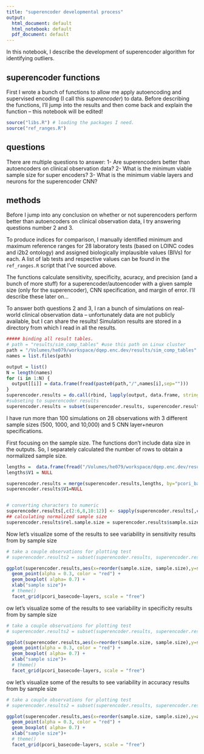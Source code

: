 ```yaml
---
title: "superencoder developmental process"
output:
  html_document: default
  html_notebook: default
  pdf_document: default
---
```


In this notebook, I describe the development of superencoder algorithm for identifying outliers.

## superencoder functions
First I wrote a bunch of functions to allow me apply autoencoding and supervised encoding (I call this *superencoder*) to data. Before describing the functions, I'll jump into the results and then come back and explain the function -- this notebook will be edited!

```r
source("libs.R") # loading the packages I need.
source("ref_ranges.R")
```




## questions
There are multiple questions to answer:
1- Are superencoders better than autoencoders on clinical observation data?
2- What is the minimum viable sample size for super encoders?
3- What is the minimum viable layers and neurons for the superencoder CNN?


## methods
Before I jump into any conclusion on whether or not superencoders perform better than autoencoders on clinical observation data, I try answering questions number 2 and 3.

To produce indices for comparison, I manually identified minimum and maximum reference ranges for 28 laboratory tests (based on LOINC codes and i2b2 ontology) and assigned biologically implausible values (BIVs) for each. A list of lab tests and respective values can be found in the `ref_ranges.R` script that I've sourced above.

The functions calculate sensitivity, specificity, acuracy, and precision (and a bunch of more stuff) for a superencoder/autoencoder with a given sample size (only for the superencoder), CNN specification, and margin of error. I'll describe these later on...

To answer both questions 2 and 3, I ran a bunch of simulations on real-world clinical observation data -- unfortunately data are not publicly available, but I can share the results! Simulation results are stored in a directory from which I read in all the results.


```r

##### binding all result tables.
# path = "results/sim_comp_tables" #use this path on Linux cluster
path = "/Volumes/he079/workspace/dqep.enc.dev/results/sim_comp_tables" #use this path on Luckymac
names = list.files(path)

output = list()
N = length(names)
for (i in 1:N) {
  output[[i]] = data.frame(fread(paste0(path,"/",names[i],sep="")))
}
superencoder.results = do.call(rbind, lapply(output, data.frame, stringsAsFactors=FALSE))
#subseting to superencoder results
superencoder.results = subset(superencoder.results, superencoder.results$model == "supervised.encoding")

```

I have run more than 100 simulations on 28 observations with 3 different sample sizes (500, 1000, and 10,000) and 5 CNN layer+neuron specifications.

First focusing on the sample size. The functions don't include data size in the outputs. So, I separately calculated the number of rows to obtain a normalized sample size.

```r
lengths =  data.frame(fread("/Volumes/he079/workspace/dqep.enc.dev/results/lengths_2017-07-06.csv"))
lengths$V1 = NULL

superencoder.results = merge(superencoder.results,lengths, by="pcori_basecode")
superencoder.results$V1=NULL


# converting characters to numeric
superencoder.results[,c(2:6,8,10:12)] <- sapply(superencoder.results[,c(2:6,8,10:12)],as.numeric)
## calculating normalized sample size
superencoder.results$rel.sample.size = superencoder.results$sample.size/superencoder.results$length
```

Now let's visualize some of the results to see variability in sensitivity results from by sample size

```r
# take a couple observations for plotting test
# superencoder.results2 = subset(superencoder.results, superencoder.results$pcori_basecode %in% c("BMI","DIASTOLIC","SYSTOLIC"))

ggplot(superencoder.results,aes(x=reorder(sample.size, sample.size),y=sensitivity,group=factor(sample.size))) +
  geom_point(alpha = 0.3, color = "red") +
  geom_boxplot( alpha= 0.7) +
  xlab("sample size")+
  # theme()
  facet_grid(pcori_basecode~layers, scale = "free")
```

ow let's visualize some of the results to see variability in specificity results from by sample size

```r
# take a couple observations for plotting test
# superencoder.results2 = subset(superencoder.results, superencoder.results$pcori_basecode %in% c("BMI","DIASTOLIC","SYSTOLIC"))

ggplot(superencoder.results,aes(x=reorder(sample.size, sample.size),y=specificity,group=factor(sample.size))) +
  geom_point(alpha = 0.3, color = "red") +
  geom_boxplot( alpha= 0.7) +
  xlab("sample size")+
  # theme()
  facet_grid(pcori_basecode~layers, scale = "free")
```


ow let's visualize some of the results to see variability in accuracy results from by sample size

```r
# take a couple observations for plotting test
# superencoder.results2 = subset(superencoder.results, superencoder.results$pcori_basecode %in% c("BMI","DIASTOLIC","SYSTOLIC"))

ggplot(superencoder.results,aes(x=reorder(sample.size, sample.size),y=accuracy,group=factor(sample.size))) +
  geom_point(alpha = 0.3, color = "red") +
  geom_boxplot( alpha= 0.7) +
  xlab("sample size")+
  # theme()
  facet_grid(pcori_basecode~layers, scale = "free")
```